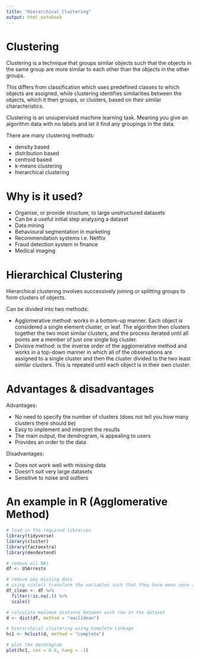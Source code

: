 ```yaml
---
title: "Hierarchical Clustering"
output: html_notebook
---
```

# Clustering 

Clustering is a technique that groups similar objects such that the objects in the same group are more similar to each other than the objects in the other groups.

This differs from classification which uses predefined classes to which objects are assigned, while clustering identifies similarities between the objects, which it then groups, or clusters, based on their similar characteristics.

Clustering is an unsupervised machine learning task. Meaning you give an algorithm data with no labels and let it find any groupings in the data.

There are many clustering methods:

- density based
- distribution based
- centroid based
- k-means clustering
- hierarchical clustering

# Why is it used?

- Organise, or provide structure, to large unstructured datasets
- Can be a useful initial step analysing a dataset
- Data mining
- Behavioural segmentation in marketing
- Recommendation systems i.e. Netflix
- Fraud detection system in finance
- Medical imaging

# Hierarchical Clustering

Hierarchical clustering involves successively joining or splitting groups to form clusters of objects.

Can be divided into two methods:

- Agglomerative method: works in a bottom-up manner. Each object is considered a single element cluster, or leaf. The algorithm then clusters together the two most similar clusters, and the process iterated until all points are a member of just one single big cluster.
- Divisive method: is the inverse order of the agglomerative method and works in a top-down manner in which all of the observations are assigned to a single cluster and then the cluster divided to the two least similar clusters. This is repeated until each object is in their own cluster.

# Advantages & disadvantages

Advantages:

- No need to specify the number of clusters (does not tell you how many clusters there should be)
- Easy to implement and interpret the results
- The main output, the dendrogram, is appealing to users
- Provides an order to the data

Disadvantages:

- Does not work well with missing data
- Doesn't suit very large datasets
- Sensitive to noise and outliers

# An example in R (Agglomerative Method)

```r
# load in the required libraries
library(tidyverse)
library(cluster)
library(factoextra)
library(dendextend)

# remove all NAs
df <- USArrests

# remove any missing data
# using scale() transform the variables such that they have mean zero and standard deviation one.
df_clean <- df %>% 
  filter(!is.na(.)) %>% 
  scale()

# calculate maximum distance between each row in the dataset
d <- dist(df, method = "euclidean")

# hierarchical clustering using Complete Linkage
hc1 <- hclust(d, method = "complete")

# plot the dendrogram
plot(hc1, cex = 0.6, hang = -1)
```


